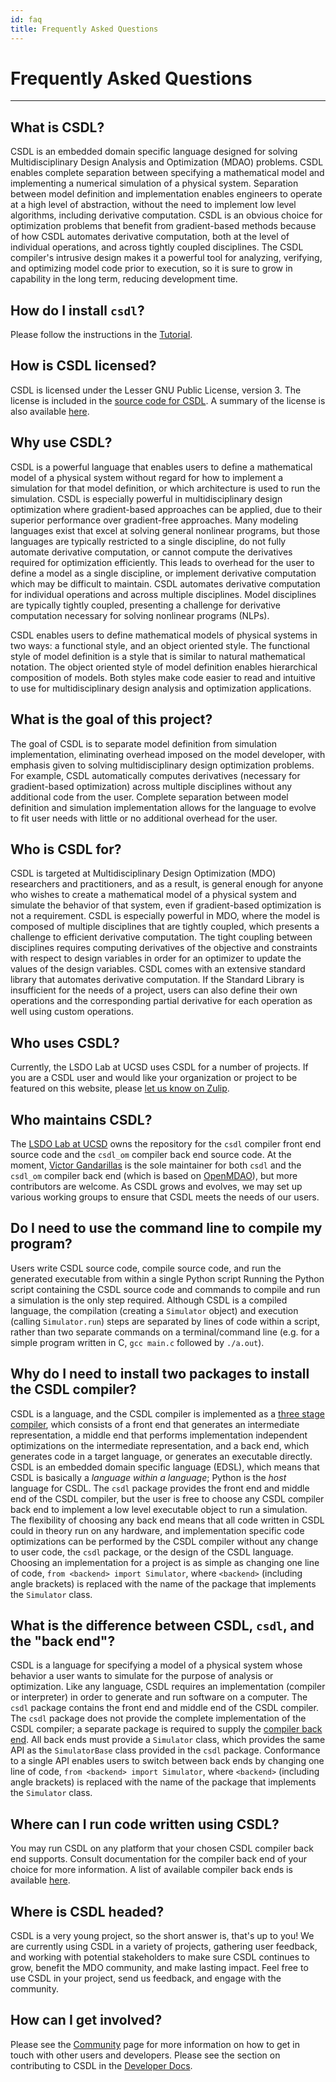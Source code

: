 ```yaml
---
id: faq
title: Frequently Asked Questions
---
```


# Frequently Asked Questions

------------------------------------------------------------------------

## What is CSDL?

CSDL is an embedded domain specific language designed for solving
Multidisciplinary Design Analysis and Optimization (MDAO) problems.
CSDL enables complete separation between specifying a mathematical model
and implementing a numerical simulation of a physical system.
Separation between model definition and implementation enables engineers to
operate at a high level of abstraction, without the need to implement
low level algorithms, including derivative computation.
CSDL is an obvious choice for optimization problems that benefit from
gradient-based methods because of how CSDL automates derivative
computation, both at the level of individual operations, and across
tightly coupled disciplines.
The CSDL compiler's intrusive design makes it a powerful tool for
analyzing, verifying, and optimizing model code prior to execution, so
it is sure to grow in capability in the long term, reducing development
time.

## How do I install `csdl`?

Please follow the instructions in the [Tutorial](docs/tutorial/install).

## How is CSDL licensed?

CSDL is licensed under the Lesser GNU Public License, version 3.
The license is included in the
[source code for CSDL](https://github.com/LSDOlab/csdl/blob/master/LICENSE.md).
A summary of the license is also available
[here](https://choosealicense.com/licenses/lgpl-3.0/).

## Why use CSDL?

CSDL is a powerful language that enables users to define a mathematical
model of a physical system without regard for how to implement a
simulation for that model definition, or which architecture is used to run
the simulation.
CSDL is especially powerful in multidisciplinary design optimization
where gradient-based approaches can be applied, due to their superior
performance over gradient-free approaches.
Many modeling languages exist that excel at solving general nonlinear
programs, but those languages are typically restricted to a single
discipline, do not fully automate derivative computation, or cannot
compute the derivatives required for optimization efficiently.
This leads to overhead for the user to define a model as a single
discipline, or implement derivative computation which may be difficult
to maintain.
CSDL automates derivative computation for individual operations and
across multiple disciplines.
Model disciplines are typically tightly coupled, presenting a challenge
for derivative computation necessary for solving nonlinear programs
(NLPs).

CSDL enables users to define mathematical models of physical systems in
two ways: a functional style, and an object oriented style.
The functional style of model definition is a style that is similar
to natural mathematical notation.
The object oriented style of model definition enables hierarchical
composition of models.
Both styles make code easier to read and intuitive to use for
multidisciplinary design analysis and optimization applications.

## What is the goal of this project?

The goal of CSDL is to separate model definition from simulation
implementation, eliminating overhead imposed on the model developer,
with emphasis given to solving multidisciplinary design optimization
problems.
For example, CSDL automatically computes derivatives (necessary for
gradient-based optimization) across multiple disciplines without any
additional code from the user.
Complete separation between model definition and simulation
implementation allows for the language to evolve to fit user needs
with little or no additional overhead for the user.

## Who is CSDL for?

CSDL is targeted at Multidisciplinary Design Optimization (MDO)
researchers and practitioners, and as a result, is general enough for
anyone who wishes to create a mathematical model of a physical system
and simulate the behavior of that system, even if gradient-based
optimization is not a requirement.
CSDL is especially powerful in MDO, where the model is composed of
multiple disciplines that are tightly coupled, which presents a
challenge to efficient derivative computation.
The tight coupling between disciplines requires computing derivatives of
the objective and constraints with respect to design variables in order
for an optimizer to update the values of the design variables.
CSDL comes with an extensive standard library that automates derivative
computation.
If the Standard Library is insufficient for the needs of a project,
users can also define their own operations and the corresponding partial
derivative for each operation as well using custom operations.

## Who uses CSDL?

Currently, the LSDO Lab at UCSD uses CSDL for a number of projects.
If you are a CSDL user and would like your organization or project to be
featured on this website, please
[let us know on Zulip](https://csdl.zulipchat.com/login/).

## Who maintains CSDL?

The [LSDO Lab at UCSD](https://lsdo.eng.ucsd.edu/) owns the repository
for the `csdl` compiler front end source code and the `csdl_om` compiler
back end source code.
At the moment, [Victor Gandarillas](/community#core-development-team) is
the sole maintainer for both `csdl` and the `csdl_om` compiler back end
(which is based on [OpenMDAO](https://openmdao.org/)), but more
contributors are welcome.
As CSDL grows and evolves, we may set up various working groups to
ensure that CSDL meets the needs of our users.

## Do I need to use the command line to compile my program?

Users write CSDL source code, compile source code, and run the generated
executable from within a single Python script
Running the Python script containing the CSDL source code and commands
to compile and run a simulation is the only step required.
Although CSDL is a compiled language, the compilation (creating a
`Simulator` object) and execution (calling `Simulator.run`)
steps are separated by lines of code within a script, rather than two
separate commands on a terminal/command line (e.g. for a simple program
written in C, `gcc main.c` followed by `./a.out`).

## Why do I need to install two packages to install the CSDL compiler?

CSDL is a language, and the CSDL compiler is implemented as a
[three stage compiler](https://en.wikipedia.org/wiki/Compiler#Three-stage_compiler_structure),
which consists of a front end that generates an intermediate
representation, a middle end that performs implementation independent
optimizations on the intermediate representation, and a back end, which
generates code in a target language, or generates an executable
directly.
CSDL is an embedded domain specific language (EDSL), which means
that CSDL is basically a *language within a language*; Python is the
*host* language for CSDL.
The `csdl` package provides the front end and middle end of the CSDL
compiler, but the user is free to choose any CSDL compiler back end
to implement a low level executable object to run a simulation.
The flexibility of choosing any back end means that all code written in
CSDL could in theory run on any hardware, and implementation specific
code optimizations can be performed by the CSDL compiler without any
change to user code, the `csdl` package, or the design of the CSDL
language.
Choosing an implementation for a project is as simple as changing one
line of code, `from <backend> import Simulator`, where `<backend>`
(including angle brackets) is replaced with the name of the package that
implements the `Simulator` class.

## What is the difference between CSDL, `csdl`, and the "back end"?

CSDL is a language for specifying a model of a physical system whose
behavior a user wants to simulate for the purpose of analysis or
optimization.
Like any language, CSDL requires an implementation (compiler or
interpreter) in order to generate and run software on a computer.
The `csdl` package contains the front end and middle end of the CSDL
compiler.
The `csdl` package does not provide the complete implementation of the
CSDL compiler; a separate package is required to supply the
[compiler back end](/docs/backends).
All back ends must provide a `Simulator` class, which provides the
same API as the `SimulatorBase` class provided in the `csdl`
package.
Conformance to a single API enables users to switch between back ends by
changing one line of code, `from <backend> import Simulator`, where
`<backend>` (including angle brackets) is replaced with the name of
the package that implements the `Simulator` class.

## Where can I run code written using CSDL?

You may run CSDL on any platform that your chosen CSDL compiler back end
supports.
Consult documentation for the compiler back end of your choice for more
information.
A list of available compiler back ends is available
[here](/docs/backends).

## Where is CSDL headed?

CSDL is a very young project, so the short answer is, that's up to you!
We are currently using CSDL in a variety of projects, gathering user
feedback, and working with potential stakeholders to make sure CSDL
continues to grow, benefit the MDO community, and make lasting impact.
Feel free to use CSDL in your project, send us feedback, and engage
with the community.

## How can I get involved?

Please see the [Community](community) page for more information on how
to get in touch with other users and developers.
Please see the section on contributing to CSDL in the
[Developer Docs](/docs/developer/contributing/issues).
